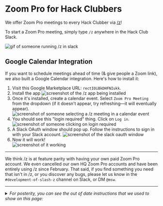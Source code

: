 # Zoom Pro for Hack Clubbers

We offer Zoom Pro meetings to every Hack Clubber via <a href="https://js-slash-z.hackclub.com/">/z</a>!

To start a Zoom Pro meeting, simply type `/z` anywhere in the Hack Club Slack.

![gif of someone running /z in slack](https://cloud-grl3n7i0e-hack-club-bot.vercel.app/0z-demo.gif)

## Google Calendar Integration

If you want to schedule meetings ahead of time (& give people a Zoom link), we also built a Google Calendar integration. Here's how to install it:

1. Visit this Google Marketplace URL: <Code>rectIOiBkDHFNIukk</Code>.
2. Install the app
   ![screenshot of the /z app being installed](https://cloud-roeyr4i1n-hack-club-bot.vercel.app/0screen_shot_2021-04-14_at_11.59.54_am.png)
3. Once it's installed, create a calendar event. Select `Zoom Pro Meeting` from the dropdown (if it doesn't appear, try refreshing—it will eventually appear).
   ![screenshot of someone selecting a /z meeting in a calendar event](https://cloud-roeyr4i1n-hack-club-bot.vercel.app/2screen_shot_2021-04-14_at_12.03.28_pm.png)
4. You should see this "login required" thing. Click on `Log in`. <br/>
   ![screenshot of someone clicking on login required](https://cloud-roeyr4i1n-hack-club-bot.vercel.app/3screen_shot_2021-04-14_at_12.03.38_pm.png)
5. A Slack OAuth window should pop up. Follow the instructions to sign in with your Slack account.
   ![screenshot of the slack oauth window](https://cloud-roeyr4i1n-hack-club-bot.vercel.app/4screen_shot_2021-04-14_at_12.04.06_pm.png)
6. Now it will work! <br/>
   ![screenshot of it working](https://cloud-9zgxl6zn4-hack-club-bot.vercel.app/2screen_shot_2021-02-23_at_11.05.02_am.png)

---

We think /z is at feature parity with having your own paid Zoom Pro account. We even cancelled our own HQ Zoom Pro accounts and have been entirely using /z since February. That said, if you find something you need that isn't in /z, or you discover any bugs, please let us know in the `#development-of-slash-z` channel on Slack, or DM `@msw`.

---

<details>
<summary>
  <i>For posterity, you can see the out of date instructions that we used to show on this page:</i>
</summary>

**HQ is buying a Zoom Pro account for every Hack Club this semester.**

_Note: We're only paying for Zoom Pro accounts through the end of this semester. We're developing `/z` and once it reaches the point where we're using it instead of our Zoom Pro accounts at HQ, we intend to switch all clubs to it._

_`/z` in beta is currently available to use by anyone - both leaders and members - but for now full Zoom Pro accounts still have more features._

This is only available to your club’s point of contact; the point of contact then can create meetings for the club. If you’re not sure if you’re the point of contact, running the command will let you know who that this. If the point of contact is the wrong leader, reach out to @matthew or @msw.

## How to redeem

1. Sign into the Hack Club Slack
2. Type `/get zoom pro`
3. Accept your email invite & sign up
4. Have fun!

</details>
